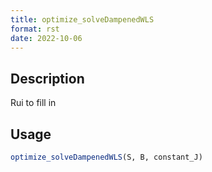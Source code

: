 ```yaml
--- 
title: optimize_solveDampenedWLS 
format: rst 
date: 2022-10-06 
--- 
```


## Description

Rui to fill in


## Usage

```r
optimize_solveDampenedWLS(S, B, constant_J)
```


